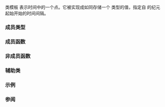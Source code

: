 {{cpp/chrono/title|time_point}}
{{cpp/chrono/time_point/navbar}}
{{dcl begin}}
{{dcl header|chrono}}
{{dcl|since=c++11|1=
template&lt;
    class Clock,
    class Duration = typename Clock::duration
&gt; class time_point;
}}
{{dcl end}}

类模板 {{tt|std::chrono::time_point}} 表示时间中的一个点。它被实现成如同存储一个 {{tt|Duration}} 类型的值，指定自 {{tt|Clock}} 的纪元起始开始的时间间隔。

{{rrev|until=c++23|{{tt|Clock}} 必须满足{{named req|Clock}}的要求{{rev inl|since=c++20|或者是 {{lc|std::chrono::local_t}}}}。}}

===成员类型===
{{dsc begin}}
{{dsc hitem|成员类型|定义}}
{{dsc|{{tt|clock}}|{{tt|Clock}}，此时间点在此时钟上计量}}
{{dsc|{{tt|duration}}|{{tt|Duration}}，用于计量从纪元起时间的 {{lc|std::chrono::duration}} 类型}}
{{dsc|{{tt|rep}}|{{tt|Rep}}，表示时长的计次数的算术类型}}
{{dsc|{{tt|period}}|{{tt|Period}}，表示时长周期的 {{lc|std::ratio}} 类型}}
{{dsc end}}

===成员函数===
{{dsc begin}}
{{dsc inc|cpp/chrono/time_point/dsc constructor}}
{{dsc inc|cpp/chrono/time_poind/dsc time_since_epoch}}
{{dsc inc|cpp/chrono/time_point/dsc operator_arith}}
{{dsc inc|cpp/chrono/time_point/dsc operator_inc_dec}}
{{dsc inc|cpp/chrono/time_point/dsc min}}
{{dsc inc|cpp/chrono/time_point/dsc max}}
{{dsc end}}

===非成员函数===
{{dsc begin}}
{{dsc inc|cpp/chrono/time_point/dsc operator_arith2}}
{{dsc inc|cpp/chrono/time_point/dsc operator_cmp}}
{{dsc inc|cpp/chrono/time_point/dsc time_point_cast}}
{{dsc inc|cpp/chrono/time_point/dsc floor}}
{{dsc inc|cpp/chrono/time_point/dsc ceil}}
{{dsc inc|cpp/chrono/time_point/dsc round}}
{{dsc end}}

===辅助类===
{{dsc begin}}
{{dsc inc|cpp/chrono/time_point/dsc common_type}}
{{dsc hash|cpp/chrono/time_point|nested=true|notes={{mark c++26}}}}
{{dsc end}}

===示例===
{{example
|code=
#include &lt;algorithm&gt;
#include &lt;chrono&gt;
#include &lt;ctime&gt;
#include &lt;iomanip&gt;
#include &lt;iostream&gt;

void slow_motion()
{
    static int a[]{1, 2, 3, 4, 5, 6, 7, 8, 9, 10, 11, 12};
    // 生成 Γ(13) == 12! 的排列:
    while (std::ranges::next_permutation(a).found) {}
}

int main()
{
    using namespace std::literals; // 允许用字面量后缀，如 24h、1ms、1s。

    const std::chrono::time_point&lt;std::chrono::system_clock&gt; now =
        std::chrono::system_clock::now();
    
    const std::time_t t_c = std::chrono::system_clock::to_time_t(now - 24h);
    std::cout &lt;&lt; "24 小时前，时间是 "
              &lt;&lt; std::put_time(std::localtime(&amp;t_c), "%F %T。\n") &lt;&lt; std::flush;
    
    const std::chrono::time_point&lt;std::chrono::steady_clock&gt; start =
        std::chrono::steady_clock::now();
    
    std::cout &lt;&lt; "不同的时钟无法比较：\n"
                 "  系统时间：" &lt;&lt; now.time_since_epoch() &lt;&lt; "\n"
                 "  稳定时间：" &lt;&lt; start.time_since_epoch() &lt;&lt; '\n';
    
    slow_motion();
    
    const auto end = std::chrono::steady_clock::now();
    std::cout
        &lt;&lt; "缓慢的计算花费了 "
        &lt;&lt; std::chrono::duration_cast&lt;std::chrono::microseconds&gt;(end - start) &lt;&lt; " ≈ "
        &lt;&lt; (end - start) / 1ms &lt;&lt; "ms ≈ " // 几乎等价于以上形式，
        &lt;&lt; (end - start) / 1s &lt;&lt; "s。\n";  // 但分别使用毫秒和秒
}
|p=true
|output=
24 小时前，时间是 2021-02-15 18:28:52。
不同的时钟无法比较：
  系统时间：1666497022681282572ns
  稳定时间：413668317434475ns
缓慢的计算花费了 2090448µs ≈ 2090ms ≈ 2s。
}}

===参阅===
{{dsc begin}}
{{dsc inc|cpp/chrono/dsc duration}}
{{dsc inc|cpp/chrono/dsc year_month_day}}
{{dsc end}}

{{langlinks|de|en|es|fr|it|ja|pt|ru}}